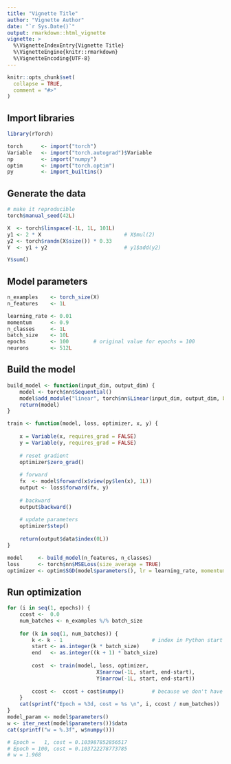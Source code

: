 ```yaml
---
title: "Vignette Title"
author: "Vignette Author"
date: "`r Sys.Date()`"
output: rmarkdown::html_vignette
vignette: >
  %\VignetteIndexEntry{Vignette Title}
  %\VignetteEngine{knitr::rmarkdown}
  %\VignetteEncoding{UTF-8}
---
```


```r
knitr::opts_chunk$set(
  collapse = TRUE,
  comment = "#>"
)
```

## Import libraries

```r
library(rTorch)

torch      <- import("torch")
Variable   <- import("torch.autograd")$Variable
np         <- import("numpy")
optim      <- import("torch.optim") 
py         <- import_builtins()
```

## Generate the data

```r
# make it reproducible
torch$manual_seed(42L)

X  <- torch$linspace(-1L, 1L, 101L)
y1 <- 2 * X                           # X$mul(2) 
y2 <- torch$randn(X$size()) * 0.33
Y  <- y1 + y2                         # y1$add(y2)
```

```r
Y$sum()
```


## Model parameters
```r
n_examples    <- torch_size(X)
n_features    <- 1L

learning_rate <- 0.01
momentum      <- 0.9
n_classes     <- 1L
batch_size    <- 10L
epochs        <- 100        # original value for epochs = 100
neurons       <- 512L
```


## Build the model

```r
build_model <- function(input_dim, output_dim) {
    model <- torch$nn$Sequential()
    model$add_module("linear", torch$nn$Linear(input_dim, output_dim, bias = FALSE))
    return(model)
}

train <- function(model, loss, optimizer, x, y) {
    
    x = Variable(x, requires_grad = FALSE)
    y = Variable(y, requires_grad = FALSE)
    
    # reset gradient
    optimizer$zero_grad()
    
    # forward
    fx  <- model$forward(x$view(py$len(x), 1L))
    output <- loss$forward(fx, y)
    
    # backward
    output$backward()
    
    # update parameters
    optimizer$step()
    
    return(output$data$index(0L))
}

model     <- build_model(n_features, n_classes)
loss      <- torch$nn$MSELoss(size_average = TRUE)
optimizer <- optim$SGD(model$parameters(), lr = learning_rate, momentum = momentum)
```

## Run optimization

```r
for (i in seq(1, epochs)) {
    ccost <-  0.0
    num_batches <- n_examples %/% batch_size
    
    for (k in seq(1, num_batches)) {
        k <- k - 1                             # index in Python start at [0]
        start <- as.integer(k * batch_size)
        end   <- as.integer((k + 1) * batch_size)
        
        cost  <- train(model, loss, optimizer,
                             X$narrow(-1L, start, end-start),
                             Y$narrow(-1L, start, end-start))
        
        ccost <-  ccost + cost$numpy()         # because we don't have `+` func
    }
    cat(sprintf("Epoch = %3d, cost = %s \n", i, ccost / num_batches))
}
model_param <- model$parameters()
w <- iter_next(model$parameters())$data
cat(sprintf("w = %.3f", w$numpy()))

# Epoch =   1, cost = 0.103987852856517 
# Epoch = 100, cost = 0.103722278773785 
# w = 1.968
```

